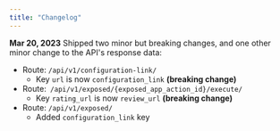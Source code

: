 ```yaml
---
title: "Changelog"
---
```


**Mar 20, 2023** Shipped two minor but breaking changes, and one other minor change to the API's response data:

- Route: `/api/v1/configuration-link/`
    - Key `url` is now `configuration_link` **(breaking change)**
- Route:` /api/v1/exposed/{exposed_app_action_id}/execute/`
    - Key `rating_url` is now `review_url` **(breaking change)**
- Route: `/api/v1/exposed/`
    - Added `configuration_link` key
